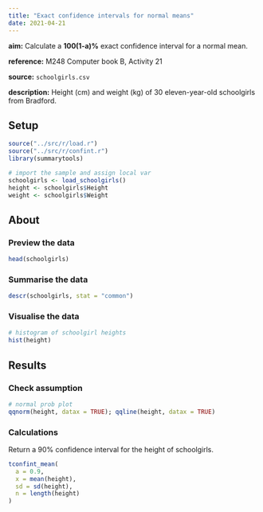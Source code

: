 ```yaml
---
title: "Exact confidence intervals for normal means"
date: 2021-04-21
---
```


**aim:** Calculate a **100(1-a)%** exact confidence interval for a normal mean.

**reference:** M248 Computer book B, Activity 21

**source:** `schoolgirls.csv`

**description:** Height (cm) and weight (kg) of 30 eleven-year-old schoolgirls from Bradford.

## Setup

```r
source("../src/r/load.r")
source("../src/r/confint.r")
library(summarytools)
```

```r
# import the sample and assign local var
schoolgirls <- load_schoolgirls()
height <- schoolgirls$Height
weight <- schoolgirls$Weight
```

## About

### Preview the data

```r
head(schoolgirls)
```

### Summarise the data

```r
descr(schoolgirls, stat = "common")
```

### Visualise the data

```r
# histogram of schoolgirl heights
hist(height)
```

## Results

### Check assumption

```r
# normal prob plot
qqnorm(height, datax = TRUE); qqline(height, datax = TRUE)
```

### Calculations

Return a 90% confidence interval for the height of schoolgirls.

```r
tconfint_mean(
  a = 0.9,
  x = mean(height),
  sd = sd(height),
  n = length(height)
)
```

